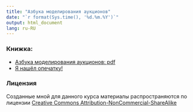 ```yaml
---
title: "Азбука моделирования аукционов"
date: "`r format(Sys.time(), '%d.%m.%Y')`"
output: html_document
lang: ru-RU
---
```


### Книжка:

* [Азбука моделирования аукционов: pdf](https://github.com/bdemeshev/auction_azbuka/raw/master/auct.pdf)
* [Я нашёл опечатку!](https://github.com/bdemeshev/auction_azbuka/issues)

### Лицензия
Созданные мной для данного курса материалы распространяются по лицензии [Creative Commons Attribution-NonCommercial-ShareAlike](http://creativecommons.org/licenses/by-nc-sa/3.0/deed.ru)

